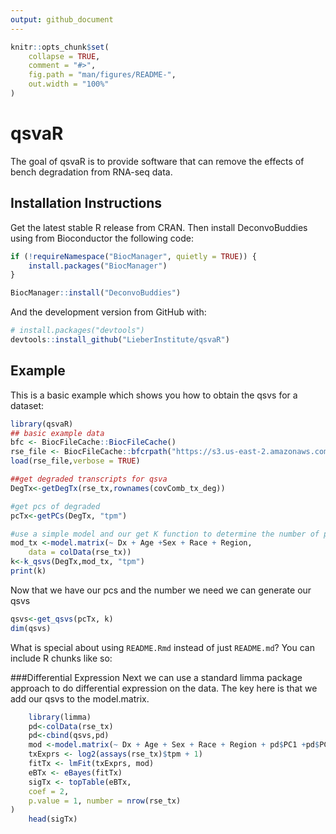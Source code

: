 ```yaml
---
output: github_document
---
```


<!-- README.md is generated from README.Rmd. Please edit that file -->

```r
knitr::opts_chunk$set(
    collapse = TRUE,
    comment = "#>",
    fig.path = "man/figures/README-",
    out.width = "100%"
)
```

# qsvaR

<!-- badges: start -->
<!-- badges: end -->

The goal of qsvaR is to provide software that can remove the effects of bench degradation from RNA-seq data.

## Installation Instructions
Get the latest stable R release from CRAN. Then install DeconvoBuddies using from Bioconductor the following code:
```r
if (!requireNamespace("BiocManager", quietly = TRUE)) {
    install.packages("BiocManager")
}

BiocManager::install("DeconvoBuddies")
```
And the development version from GitHub with:

```r
# install.packages("devtools")
devtools::install_github("LieberInstitute/qsvaR")
```


## Example

This is a basic example which shows you how to obtain the qsvs for a dataset:

```r
library(qsvaR)
## basic example data
bfc <- BiocFileCache::BiocFileCache()
rse_file <- BiocFileCache::bfcrpath("https://s3.us-east-2.amazonaws.com/libd-brainseq2/rse_tx_unfiltered.Rdata", x = bfc)
load(rse_file,verbose = TRUE)

##get degraded transcripts for qsva
DegTx<-getDegTx(rse_tx,rownames(covComb_tx_deg))

#get pcs of degraded
pcTx<-getPCs(DegTx, "tpm")

#use a simple model and our get K function to determine the number of pcs needed
mod_tx <-model.matrix(~ Dx + Age +Sex + Race + Region,
    data = colData(rse_tx))
k<-k_qsvs(DegTx,mod_tx, "tpm")
print(k)
```
Now that we have our pcs and the number we need we can generate our qsvs

```r
qsvs<-get_qsvs(pcTx, k)
dim(qsvs)
```

What is special about using `README.Rmd` instead of just `README.md`? You can include R chunks like so:

###Differential Expression
Next we can use a standard limma package approach to do differential expression on the data. The key here is that we add our qsvs to the model.matrix.

```r
    library(limma)
    pd<-colData(rse_tx)
    pd<-cbind(qsvs,pd)
    mod <-model.matrix(~ Dx + Age + Sex + Race + Region + pd$PC1 +pd$PC2+ pd$PC3 +pd$PC4+ pd$PC5 +pd$PC6+ pd$PC7 +pd$PC8+ pd$PC9 +pd$PC10+ pd$PC11 +pd$PC12+ pd$PC13 +pd$PC14+ pd$PC15 +pd$PC16 + pd$PC17 +pd$PC18+ pd$PC19 +pd$PC20+ pd$PC21 +pd$PC22+ pd$PC23 +pd$PC24+ pd$PC25 +pd$PC26+ pd$PC27 +pd$PC28+ pd$PC29 +pd$PC30+ pd$PC31, data = colData(rse_tx))
    txExprs <- log2(assays(rse_tx)$tpm + 1)
    fitTx <- lmFit(txExprs, mod)
    eBTx <- eBayes(fitTx)
    sigTx <- topTable(eBTx,
    coef = 2,
    p.value = 1, number = nrow(rse_tx)
)
    head(sigTx)
```


